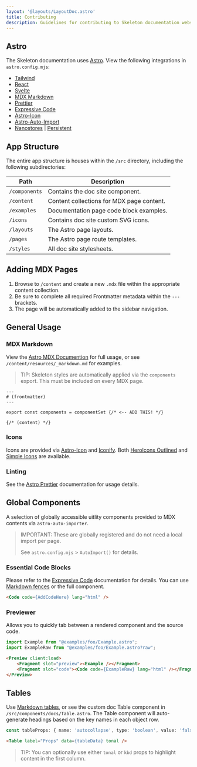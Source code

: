 ```yaml
---
layout: '@layouts/LayoutDoc.astro'
title: Contributing
description: Guidelines for contributing to Skeleton documentation website.
---
```



## Astro

The Skeleton documentation uses [Astro](https://astro.build/). View the following integrations in `astro.config.mjs`:

- [Tailwind](https://docs.astro.build/en/guides/integrations-guide/tailwind/)
- [React](https://docs.astro.build/en/guides/integrations-guide/react/)
- [Svelte](https://docs.astro.build/en/guides/integrations-guide/svelte/)
- [MDX Markdown](https://docs.astro.build/en/guides/markdown-content/)
- [Prettier](https://docs.astro.build/en/editor-setup/#prettier)
- [Expressive Code](https://expressive-code.com/)
- [Astro-Icon](https://github.com/natemoo-re/astro-icon)
- [Astro-Auto-Import](https://github.com/delucis/astro-auto-import/tree/main/packages/astro-auto-import)
- [Nanostores](https://docs.astro.build/en/recipes/sharing-state-islands/#why-nano-stores) | [Persistent](https://github.com/nanostores/persistent)

## App Structure

The entire app structure is houses within the `/src` directory, including the following subdirectories:

| Path          | Description                                |
|---------------|--------------------------------------------|
| `/components` | Contains the doc site component.           |
| `/content`    | Content collections for MDX page content.  |
| `/examples`   | Documentation page code block examples.    |
| `/icons`      | Contains doc site custom SVG icons.        |
| `/layouts`    | The Astro page layouts.                    |
| `/pages`      | The Astro page route templates.            |
| `/styles`     | All doc site stylesheets.                  |

## Adding MDX Pages

1. Browse to `/content` and create a new `.mdx` file within the appropriate content collection.
2. Be sure to complete all required Frontmatter metadata within the `---` brackets.
3. The page will be automatically added to the sidebar navigation.

## General Usage

### MDX Markdown

View the [Astro MDX Documention](https://docs.astro.build/en/guides/markdown-content/) for full usage, or see `/content/resources/_markdown.md` for examples.

> TIP: Skeleton styles are automatically applied via the `components` export. This must be included on every MDX page.

```astro
---
# (frontmatter)
---

export const components = componentSet {/* <-- ADD THIS! */}

{/* (content) */}
```

### Icons

Icons are provided via [Astro-Icon](https://github.com/natemoo-re/astro-icon) and [Iconify](https://iconify.design/). Both [HeroIcons Outlined](https://icon-sets.iconify.design/heroicons/) and [Simple Icons](https://icon-sets.iconify.design/simple-icons/) are available.

### Linting

See the [Astro Prettier](https://docs.astro.build/en/editor-setup/#prettier) documentation for usage details.

## Global Components

A selection of globally accessible uitlity components provided to MDX contents via `astro-auto-importer`.

> IMPORTANT: These are globally registered and do not need a local import per page.
>
> See `astro.config.mjs` > `AutoImport()` for details.

### Essential Code Blocks

Please refer to the [Expressive Code](https://expressive-code.com/) documentation for details. You can use [Markdown fences](https://expressive-code.com/key-features/syntax-highlighting/) or the full component.

```html
<Code code={AddCodeHere} lang="html" />
```

### Previewer

Allows you to quickly tab between a rendered component and the source code.

```ts
import Example from "@examples/foo/Example.astro";
import ExampleRaw from "@examples/foo/Example.astro?raw";
```

```html
<Preview client:load>
    <Fragment slot="preview"><Example /></Fragment>
    <Fragment slot="code"><Code code={ExampleRaw} lang="html" /></Fragment>
</Preview>
```

## Tables

Use [Markdown tables](https://www.tablesgenerator.com/markdown_tables), or see the custom doc Table component in `/src/components/docs/Table.astro`. The Table component will auto-generate headings based on the key names in each object row.

```ts
const tableProps: { name: 'autocollapse', type: 'boolean', value: 'false', description: 'Set the auto-collapse mode.' }
```

```html
<Table label="Props" data={tableData} tonal />
```

> TIP: You can optionally use either `tonal` or `kbd` props to highlight content in the first column.